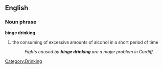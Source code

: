 ==English==
===Noun phrase===
'''binge drinking'''
# the consuming of excessive amounts of alcohol in a short period of time
#:''Fights caused by '''binge drinking''' are a major problem in Cardiff.''
[[Category:Drinking]]